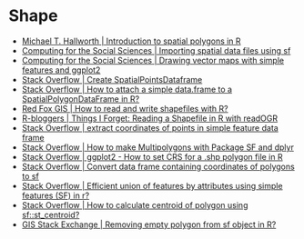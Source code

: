 
# Shape 


- [Michael T. Hallworth | Introduction to spatial polygons in R](https://mhallwor.github.io/_pages/basics_SpatialPolygons)
- [Computing for the Social Sciences | Importing spatial data files using sf](https://cfss.uchicago.edu/notes/simple-features/)
- [Computing for the Social Sciences | Drawing vector maps with simple features and ggplot2](https://cfss.uchicago.edu/notes/vector-maps/)
- [Stack Overflow | Create SpatialPointsDataframe](https://stackoverflow.com/questions/32583606/create-spatialpointsdataframe)
- [Stack Overflow | How to attach a simple data.frame to a SpatialPolygonDataFrame in R?](https://stackoverflow.com/questions/3650636/how-to-attach-a-simple-data-frame-to-a-spatialpolygondataframe-in-r)
- [Red Fox GIS | How to read and write shapefiles with R?](https://www.redfoxgis.com/single-post/2015/06/23/How-to-read-and-write-shapefiles-with-R)
- [R-bloggers | Things I Forget: Reading a Shapefile in R with readOGR](https://www.r-bloggers.com/2013/09/things-i-forget-reading-a-shapefile-in-r-with-readogr/)
- [Stack Overflow | extract coordinates of points in simple feature data frame](https://stackoverflow.com/questions/52951877/extract-coordinates-of-points-in-simple-feature-data-frame)
- [Stack Overflow | How to make Multipolygons with Package SF and dplyr](https://stackoverflow.com/questions/56561262/how-to-make-multipolygons-with-package-sf-and-dplyr)
- [Stack Overflow | ggplot2 - How to set CRS for a .shp polygon file in R](https://stackoverflow.com/questions/61590209/how-to-set-crs-for-a-shp-polygon-file-in-r)
- [Stack Overflow | Convert data frame containing coordinates of polygons to sf](https://stackoverflow.com/questions/56258655/convert-data-frame-containing-coordinates-of-polygons-to-sf)
- [Stack Overflow | Efficient union of features by attributes using simple features (SF) in r?](https://stackoverflow.com/questions/57482403/efficient-union-of-features-by-attributes-using-simple-features-sf-in-r) 
- [Stack Overflow | How to calculate centroid of polygon using sf::st_centroid?](https://stackoverflow.com/questions/46176660/how-to-calculate-centroid-of-polygon-using-sfst-centroid)
- [GIS Stack Exchange | Removing empty polygon from sf object in R?](https://gis.stackexchange.com/questions/329110/removing-empty-polygon-from-sf-object-in-r)